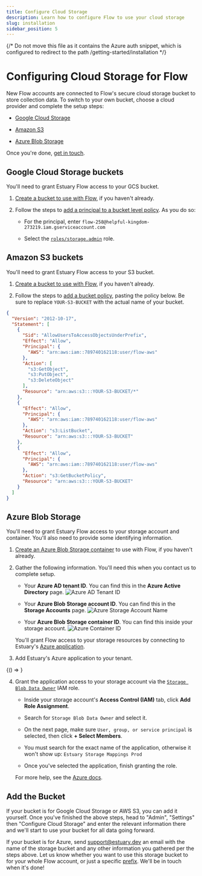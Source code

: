 ```yaml
---
title: Configure Cloud Storage
description: Learn how to configure Flow to use your cloud storage
slug: installation
sidebar_position: 5
---
```


{/*
Do not move this file as it contains the Azure auth snippet, which is configured to
redirect to the path /getting-started/installation
*/}


# Configuring Cloud Storage for Flow

New Flow accounts are connected to Flow's secure cloud storage bucket to store collection data.
To switch to your own bucket, choose a cloud provider and complete the setup steps:

* [Google Cloud Storage](#google-cloud-storage-buckets)

* [Amazon S3](#amazon-s3-buckets)

* [Azure Blob Storage](#azure-blob-storage)

Once you're done, [get in touch](#give-us-a-ring).

## Google Cloud Storage buckets

You'll need to grant Estuary Flow access to your GCS bucket.

1. [Create a bucket to use with Flow](https://cloud.google.com/storage/docs/creating-buckets), if you haven't already.

2. Follow the steps
   to [add a principal to a bucket level policy](https://cloud.google.com/storage/docs/access-control/using-iam-permissions#bucket-add).
   As you do so:

    - For the principal, enter `flow-258@helpful-kingdom-273219.iam.gserviceaccount.com`

    - Select the [`roles/storage.admin`](https://cloud.google.com/storage/docs/access-control/iam-roles) role.

## Amazon S3 buckets

You'll need to grant Estuary Flow access to your S3 bucket.

1. [Create a bucket to use with Flow](https://docs.aws.amazon.com/AmazonS3/latest/userguide/create-bucket-overview.html),
   if you haven't already.

2. Follow the steps
   to [add a bucket policy](https://docs.aws.amazon.com/AmazonS3/latest/userguide/add-bucket-policy.html), pasting the
   policy below.
   Be sure to replace `YOUR-S3-BUCKET` with the actual name of your bucket.

```json
{
  "Version": "2012-10-17",
  "Statement": [
    {
      "Sid": "AllowUsersToAccessObjectsUnderPrefix",
      "Effect": "Allow",
      "Principal": {
        "AWS": "arn:aws:iam::789740162118:user/flow-aws"
      },
      "Action": [
        "s3:GetObject",
        "s3:PutObject",
        "s3:DeleteObject"
      ],
      "Resource": "arn:aws:s3:::YOUR-S3-BUCKET/*"
    },
    {
      "Effect": "Allow",
      "Principal": {
        "AWS": "arn:aws:iam::789740162118:user/flow-aws"
      },
      "Action": "s3:ListBucket",
      "Resource": "arn:aws:s3:::YOUR-S3-BUCKET"
    },
    {
      "Effect": "Allow",
      "Principal": {
        "AWS": "arn:aws:iam::789740162118:user/flow-aws"
      },
      "Action": "s3:GetBucketPolicy",
      "Resource": "arn:aws:s3:::YOUR-S3-BUCKET"
    }
  ]
}
```

## Azure Blob Storage

You'll need to grant Estuary Flow access to your storage account and container.
You'll also need to provide some identifying information.

1. [Create an Azure Blob Storage container](https://learn.microsoft.com/en-us/azure/storage/blobs/storage-quickstart-blobs-portal#create-a-container)
   to use with Flow, if you haven't already.

2. Gather the following information. You'll need this when you contact us to complete setup.

    - Your **Azure AD tenant ID**. You can find this in the **Azure Active Directory** page.
      ![Azure AD Tenant ID](https://storage.googleapis.com/estuary-marketing-strapi-uploads/uploads//Azure_AD_Tenant_ID_1b60184837/Azure_AD_Tenant_ID_1b60184837.png)

    - Your **Azure Blob Storage account ID**. You can find this in the **Storage Accounts** page.
      ![Azure Storage Account Name](https://storage.googleapis.com/estuary-marketing-strapi-uploads/uploads//Azure_Storage_Account_Name_82aa30ae17/Azure_Storage_Account_Name_82aa30ae17.png)

    - Your **Azure Blob Storage container ID**. You can find this inside your storage account.
      ![Azure Container ID](https://storage.googleapis.com/estuary-marketing-strapi-uploads/uploads//Azure_Container_ID_1980bbc9f3/Azure_Container_ID_1980bbc9f3.png)

   You'll grant Flow access to your storage resources by connecting to Estuary's
   [Azure application](https://learn.microsoft.com/en-us/azure/active-directory/manage-apps/what-is-application-management).

3. Add Estuary's Azure application to your tenant.


<BrowserOnly>{() => <AzureAuthorizeComponent />}</BrowserOnly>

4. Grant the application access to your storage account via the
   [
   `Storage Blob Data Owner`](https://learn.microsoft.com/en-us/azure/role-based-access-control/built-in-roles#storage-blob-data-owner)
   IAM role.

    - Inside your storage account's **Access Control (IAM)** tab, click **Add Role Assignment**.

    - Search for `Storage Blob Data Owner` and select it.

    - On the next page, make sure `User, group, or service principal` is selected, then click **+ Select Members**.

    - You must search for the exact name of the application, otherwise it won't show up: `Estuary Storage Mappings Prod`

    - Once you've selected the application, finish granting the role.

   For more help, see
   the [Azure docs](https://learn.microsoft.com/en-us/azure/role-based-access-control/role-assignments-portal).

## Add the Bucket

If your bucket is for Google Cloud Storage or AWS S3, you can add it yourself. Once you've finished the above steps,
head to "Admin", "Settings" then "Configure Cloud Storage"
and enter the relevant information there and we'll start to use your bucket for all data going forward.

If your bucket is for Azure, send support@estuary.dev an email with the name of the storage bucket and any other
information you gathered per the steps above.
Let us know whether you want to use this storage bucket to for your whole Flow account, or just a
specific [prefix](../concepts/catalogs.md#namespace).
We'll be in touch when it's done!
